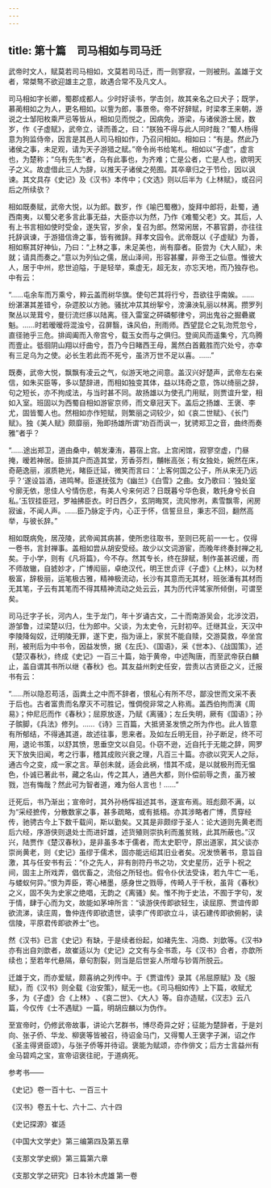 ```yaml
---
---
---
```

title: 第十篇　司马相如与司马迁
---



武帝时文人，赋莫若司马相如，文莫若司马迁，而一则寥寂，一则被刑。盖雄于文者，常桀骜不欲迎雄主之意，故遇合常不及凡文人。

司马相如字长卿，蜀郡成都人。少时好读书，学击剑，故其亲名之曰犬子；既学，慕蔺相如之为人，更名相如。以訾为郎，事景帝。帝不好辞赋，时梁孝王来朝，游说之士邹阳枚乘严忌等皆从，相如见而悦之，因病免，游梁，与诸侯游士居，数岁，作《子虚赋》，武帝立，读而善之，曰：“朕独不得与此人同时哉？”蜀人杨得意为狗监侍帝，因言是其邑人司马相如作，乃召问相如。相如曰：“有是。然此乃诸侯之事，未足观，请为天子游猎之赋。”帝令尚书给笔札。相如以“子虚”，虚言也，为楚称；“乌有先生”者，乌有此事也，为齐难；亡是公者，亡是人也，欲明天子之义。故虚借此三人为辞，以推天子诸侯之苑囿。其卒章归之于节俭，因以讽谏。其文具存《史记》及《汉书》本传中；《文选》则以后半为《上林赋》，或召问后之所续欤？

相如既奏赋，武帝大悦，以为郎。数岁，作《喻巴蜀檄》，旋拜中郎将，赴蜀，通西南夷，以蜀父老多言此事无益，大臣亦以为然，乃作《难蜀父老》文。其后，人有上书言相如使时受金，遂失官，岁余，复召为郎。然常闲居，不慕官爵，亦往往托辞讽谏，于游猎信谗之事，皆有微辞。拜孝文园令。武帝既以《子虚赋》为善，相如察其好神仙，乃曰：“上林之事，未足美也，尚有靡者。臣尝为《大人赋》，未就；请具而奏之。”意以为列仙之儒，居山泽间，形容甚臞，非帝王之仙意。惟彼大人，居于中州，悲世迫隘，于是轻举，乘虚无，超无友，亦忘天地，而乃独存也。中有云：

“……屯余车而万乘兮，粹云盖而树华旗。使句芒其将行兮，吾欲往乎南娭。…… 纷湛湛其差错兮，杂遝胶以方驰。骚扰冲苁其纷挐兮，滂濞泱轧丽以林离。攒罗列聚丛以茏茸兮，曼衍流烂痑以陆离。径入雷室之砰磷郁律兮，洞出鬼谷之掘礨崴魁。……时若暧暧将混浊兮，召屏翳，诛风伯，刑雨师。西望昆仑之轧沕荒忽兮，直径驰乎三危。排阊阖而入帝宫兮，载玉女而与之俱归。登阆风而遥集兮，亢鸟腾而壹止。彽徊阴山翔以纡曲兮，吾乃今日睹西王母，暠然白首戴胜而穴处兮，亦幸有三足乌为之使。必长生若此而不死兮，虽济万世不足以喜。……”

既奏，武帝大悦，飘飘有凌云之气，似游天地之间意。盖汉兴好楚声，武帝左右亲信，如朱买臣等，多以楚辞进，而相如独变其体，益以玮奇之意，饰以绮丽之辞，句之短长，亦不拘成法，与当时甚不同。故扬雄以为使孔门用赋，则贾谊升堂，相如入室。班固以为西蜀自相如游宦京师，而文章冠天下。盖后之扬雄、王褒、李尤，固皆蜀人也。然相如亦作短赋，则繁丽之词较少，如《哀二世赋》、《长门赋》。独《美人赋》颇靡丽，殆即扬雄所谓“劝百而讽一，犹骋郑卫之音，曲终而奏雅”者乎？

“……途出郑卫，道由桑中，朝发溱洧，暮宿上宫。上宫闲馆，寂寥空虚，门昼掩，暧若神居。臣排其户而造其堂，芳香芬烈，黼帐高张；有女独处，婉然在床，奇葩逸丽，淑质艳光，睹臣迁延，微笑而言曰：‘上客何国之公子，所从来无乃远乎？’遂设旨酒，进鸣琴。臣遂抚弦为《幽兰》《白雪》之曲。女乃歌曰：‘独处室兮廓无依，思佳人兮情伤悲，有美人兮来何迟？日既暮兮华色衰，敢托身兮长自私。’玉钗挂臣冠，罗袖拂臣衣。时日西夕，玄阴晦冥，流风惨冽，素雪飘零，闲房寂谧，不闻人声。……臣乃脉定于内，心正于怀，信誓旦旦，秉志不回，翻然高举，与彼长辞。”

相如既病免，居茂陵，武帝闻其病甚，使所忠往取书，至则已死 前一一七 。仅得一卷书，言封禅事。盖相如尝从胡安受经。故少以文词游宦，而晚年终奏封禅之礼矣。于小学，则有《凡将篇》，今不存。然其专长，终在辞赋，制作虽甚迟缓，而不师故辙，自摅妙才，广博闳丽，卓绝汉代，明王世贞评《子虚》《上林》，以为材极富，辞极丽，运笔极古雅，精神极流动，长沙有其意而无其材，班张潘有其材而无其笔，子云有其笔而不得其精神流动之处云云，其为历代评骘家所倾倒，可谓至矣。

司马迁字子长，河内人，生于龙门，年十岁诵古文，二十而南游吴会，北涉汶泗，游邹鲁，过梁楚以归，仕为郎中。父谈，为太史令，元封初卒。迁继其业，天汉中李陵降匈奴，迁明陵无罪，遂下吏，指为诬上，家贫不能自赎，交游莫救，卒坐宫刑，被刑后为中书令，因益发愤，据《左氏》、《国语》，采《世本》、《战国策》，述《楚汉春秋》，终成《史记》一百三十篇，始于黄帝，中述陶唐，而至武帝获白麟止，盖自谓其书所以继《春秋》也。其友益州刺史任安，尝责以古贤臣之义，迁报书有云：

“……所以隐忍苟活，函粪土之中而不辞者，恨私心有所不尽，鄙没世而文采不表于后也。古者富贵而名摩灭不可胜记，惟倜傥非常之人称焉。盖西伯拘而演《周易》；仲尼厄而作《春秋》；屈原放逐，乃赋《离骚》；左丘失明，厥有《国语》；孙子髌脚，《兵法》修列。……《诗》三百篇，大抵贤圣发愤之所为作也。此人皆意有所郁结，不得通其道，故述往事，思来者。及如左丘明无目，孙子断足，终不可用，退论书策，以舒其愤，思垂空文以自见。仆窃不逊，近自托于无能之辞，网罗天下放失旧闻，考之行事，稽其成败兴衰之理，凡百三十篇。亦欲以究天人之际，通古今之变，成一家之言。草创未就，适会此祸，惜其不成，是以就极刑而无愠色，仆诚已著此书，藏之名山，传之其人，通邑大都，则仆偿前辱之责，虽万被戮，岂有悔哉？然此可为智者道，难为俗人言也！……”

迁死后，书乃渐出；宣帝时，其外孙杨恽祖述其书，遂宣布焉。班彪颇不满，以为“采经摭传，分散数家之事，甚多疏略，或有抵梧。亦其涉略者广博，贯穿经传，驰骋古今上下数千载间，斯以勤矣。又其是非颇缪于圣人：论大道则先黄老而后六经，序游侠则退处士而进奸雄，述货殖则崇执利而羞贫贱，此其所蔽也。”汉兴，陆贾作《楚汉春秋》，是非虽多本于儒者，而太史职守，原出道家，其父谈亦崇尚黄老，则《史记》虽缪于儒术，固亦能远绍其旧业者矣。况发愤著书，意旨自激，其与任安书有云：“仆之先人，非有剖符丹书之功，文史星历，近乎卜祝之间，固主上所戏弄，倡优畜之，流俗之所轻也。假令仆伏法受诛，若九牛亡一毛，与蝼蚁何异。”恨为弄臣，寄心楮墨，感身世之戮辱，传畸人于千秋，虽背《春秋》之义，固不失为史家之绝唱，无韵之《离骚》矣。惟不拘于史法，不囿于字句，发于情，肆于心而为文，故能如茅坤所言：“读游侠传即欲轻生，读屈原、贾谊传即欲流涕，读庄周，鲁仲连传即欲遗世，读李广传即欲立斗，读石建传即欲俯躬，读信陵，平原君传即欲养士”也。

然《汉书》已言《史记》有缺，于是续者纷起，如褚先生、冯商、刘歆等。《汉书》亦有出自刘歆者，故崔适以为《史记》之文有与全书乖，与《汉书》合者，亦歆所续也；至若年代悬隔，章句割裂，则当是后世妄人所增与钞胥所脱云。

迁雄于文，而亦爱赋，颇喜纳之列传中。于《贾谊传》录其《吊屈原赋》及《服赋》，而《汉书》则全载《治安策》，赋无一也。《司马相如传》上下篇，收赋尤多，为《子虚》 合《上林》 、《哀二世》、《大人》等。自亦造赋，《汉志》云八篇，今仅传《士不遇赋》一篇，明胡应麟以为伪作。

至宣帝时，仍修武帝故事，讲论六艺群书，博尽奇异之好；征能为楚辞者，于是刘向、张子侨、华龙、柳褒等皆被召，待诏金马门，又得蜀人王褒字子渊，诏之作《圣主得贤臣颂》，与张子侨等并待诏。褒能为赋颂，亦作俳文；后方士言益州有金马碧鸡之宝，宣帝诏褒往祀，于道病死。

参考书——

《史记》 卷一百十七、一百三十 

《汉书》 卷五十七、六十二、六十四 

《史记探源》 崔适 

《中国大文学史》 第三编第四及第五章 

《支那文学史纲》 第三篇第六章 

《支那文学之研究》 日本铃木虎雄 第一卷